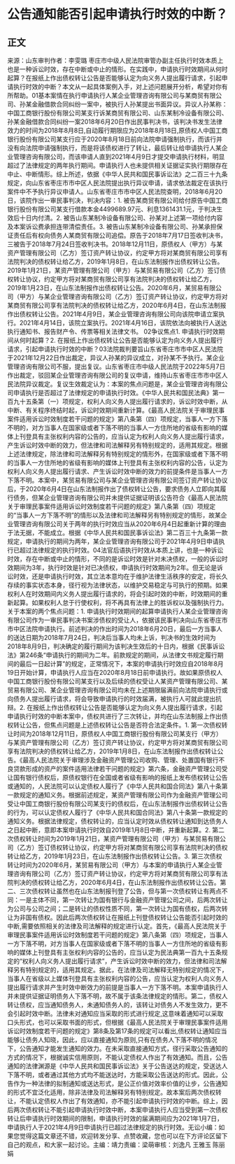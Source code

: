 # 公告通知能否引起申请执行时效的中断？
## 正文
来源：山东审判作者：李雯璐 枣庄市中级人民法院审管办副主任执行时效本质上也是一种诉讼时效，存在中断或中止的情形。在实践中，申请执行时效期间从何时起算？在报纸上作出债权转让公告是否能够认定为向义务人提出履行请求，引起申请执行时效的中断？本文从一起具体案例入手，对上述问题展开分析，希望对你有所帮助。01基本案情在执行申请执行人某企业管理咨询有限公司与某商贸有限公司、孙某金融借款合同纠纷一案中，被执行人孙某提出书面异议。异议人孙某称：中国工商银行股份有限公司某支行诉某商贸有限公司、山东某制冷设备有限公司、孙某金融借款合同纠纷一案2018年6月20日作出民事判决书，该判决书发生法律效力的时间为2018年8月8日,自动履行期限应为2018年8月18日,原债权人中国工商银行股份有限公司某支行应于2020年8月18日前向法院申请强制执行，而该行并没有向法院申请强制执行，而是将该债权进行了转让，最后转让给申请执行人某企业管理咨询有限公司，而该申请人直到2021年4月9日才提交申请执行材料，明显超过了法律规定的两年执行期间。申请执行人也未提供相关证据证实执行期限存在中止、中断情形。综上所述，依据《中华人民共和国民事诉讼法》之二百三十九条规定，向山东省枣庄市市中区人民法院提出执行异议申请，请求依法裁定在该执行案件中不予执行异议申请人。山东省枣庄市市中区人民法院查明，2018年6月20日，该院作出一审民事判决，判决内容：1. 被告某商贸有限公司给付原告中国工商银行股份有限公司某支行借款本金4499689.97元、利息1361431.1元，于判决生效后十日内付清。2. 被告山东某制冷设备有限公司、孙某对上述第一项给付内容及本案诉讼费承担连带清偿责任。3. 被告山东某制冷设备有限公司、孙某承担保证责任后有权向债务人某商贸有限公司追偿。原告于2018年7月17日签收判决书，三被告于2018年7月24日签收判决书。2018年12月11日，原债权人（甲方）与某资产管理有限公司（乙方）签订资产转让协议，约定甲方将对某商贸有限公司享有法院判决的债权转让给乙方，2019年1月8日，在山东法制报作出债权转让公告。2019年1月21日，某资产管理有限公司（甲方）与某贸易有限公司（乙方）签订债权转让协议，约定甲方将对某商贸有限公司享有法院判决的债权转让给乙方，2019年1月23日，在山东法制报作出债权转让公告。2020年6月，某贸易有限公司（甲方）与某企业管理咨询有限公司（乙方）签订资产转让协议，约定甲方将对某商贸有限公司享有法院判决的债权转让给乙方，2020年6月4日，在山东法制报作出债权转让公告。2021年4月9日，某企业管理咨询有限公司向该院申请立案执行。2021年4月14日，该院立案执行。2021年4月16日，该院依法向被执行人送达执行通知书、报告财产令、传票等相关法律文书。 02争议焦点1. 申请执行时效期间从何时起算？2. 在报纸上作出债权转让公告是否能够认定为向义务人提出履行请求，引起申请执行时效的中断？03法院裁判要旨山东省枣庄市市中区人民法院于2021年12月22日作出裁定，异议人孙某的异议成立，对孙某不予执行。某企业管理咨询有限公司不服，提出复议。山东省枣庄市中级人民法院于2022年5月7日作出裁定，驳回某企业管理咨询有限公司的复议申请，维持山东省枣庄市市中区人民法院异议裁定。复议生效裁定认为：本案的焦点问题是，某企业管理咨询有限公司申请执行是否超过了法律规定的申请执行时效。《中华人民共和国民法典》第一百九十五条第（一）项规定，权利人向义务人提出履行请求的，诉讼时效中断，从中断、有关程序终结时起，诉讼时效期间重新计算。《最高人民法院关于审理民事案件适用诉讼时效制度若干问题的规定》第八条第（四）项规定，当事人一方下落不明的，对方当事人在国家级或者下落不明的当事人一方住所地的省级有影响的媒体上刊登具有主张权利内容的公告的，应当认定为权利人向义务人提出履行请求，产生诉讼时效中断的效力，但法律和司法解释另有特别规定的，适用其规定。根据上述法律规定，除法律和司法解释另有特别规定的情形外，在国家级或者下落不明的当事人一方住所地的省级有影响的媒体上刊登具有主张权利内容的公告，认定为权利人向义务人提出履行请求、产生诉讼时效中断的效力的前提条件是当事人一方下落不明。本案中，某贸易有限公司与某企业管理咨询有限公司签订资产转让协议后，于2020年6月4日在山东法制报作出了债权转让公告，要求债务人立即向其履行债务，但某企业管理咨询有限公司并未提供证据证明该公告符合《最高人民法院关于审理民事案件适用诉讼时效制度若干问题的规定》第八条第（四）项规定的“当事人一方下落不明”的情形以及法律和司法解释另有特别规定的情形，故某企业管理咨询有限公司关于两年的执行时效应当从2020年6月4日起重新计算的理由于法无据，不能成立。根据《中华人民共和国民事诉讼法》第二百三十九条第一款规定，申请执行的期间为两年，某企业管理咨询有限公司于2021年4月9日申请执行已超过法律规定的执行时效。04法官后语执行时效从本质上讲，也是一种诉讼时效，存在中断或中止的情形，不同的是诉讼时效是针对未决债权，一般的诉讼时效期间为3年，执行时效是针对已决债权，申请执行时效期间为2年。但无论是诉讼时效，还是申请执行时效，其立法本意均在于维护法律生活秩序的安定，将长久存续的事实状态本身，径行视为法律状态，以维护交易稳定与可执行的预期。如果权利人在时效期间内义务人提出履行请求的，将会引起时效的中断，时效期间的重新起算。如果权利人怠于行使权利，将不再具有法律上的胜诉权以及强制执行力。　　关于本案的两个焦点问题：1. 申请执行时效期间的起算申请执行人某企业管理咨询有限公司作为一审民事判决书案涉债权的受让人，依据该民事判决向山东省枣庄市市中区法院申请执行。前述判决的作出时间为2018年6月20日，最后一方当事人的送达日期为2018年7月24日，判决后当事人均未上诉，判决书的生效时间为2018年8月9日，判决确定的履行期间为该判决生效后的十日内，根据《民事诉讼法》第246条“申请执行的期间为二年。前款规定的期间，从法律文书规定履行期间的最后一日起计算”的规定，正常情况下，本案的申请执行时效应自2018年8月19日开始计算，申请执行人应当在2020年8月18日前申请执行。故如果原债权人中国工商银行股份有限公司某支行以及后续的债权受让人某资产管理有限公司、某贸易有限公司、某企业管理咨询有限公司均未在上述期限届满前向法院申请执行或向债务人提出履行请求，将会导致申请执行的时效届满，被执行人可就此提出抗辩。2. 在报纸上作出债权转让公告是否能够认定为向义务人提出履行请求，引起申请执行时效的中断本案中，债权共进行了三次转让，并均在山东法制报上作出债权转让公告，但焦点问题是上述债权转让公告是否符合法定条件。1. 第一次债权转让时间为2018年12月11日，原债权人中国工商银行股份有限公司某支行（甲方）与某资产管理有限公司（乙方）签订资产转让协议，约定甲方将对某商贸有限公司享有法院判决的债权转让给乙方，2019年1月8日，在山东法制报作出债权转让公告。《最高人民法院关于审理涉及金融资产管理公司收购、管理、处置国有银行不良贷款形成的资产的案件适用法律若干问题的规定》第六条，金融资产管理公司受让国有银行债权后，原债权银行在全国或者省级有影响的报纸上发布债权转让公告或通知的，人民法院可以认定债权人履行了《中华人民共和国合同法》第八十条第一款规定的通知义务。根据前述规定，某资产管理有限公司作为金融资产管理公司受让中国工商银行股份有限公司某支行的债权后，在山东法制报作出债权转让公告的行为，可以认定债权人履行了《中华人民共和国合同法》第八十条第一款规定的通知义务。根据法律规定，债权转让的，应当认定时效从债权转让通知到达债务人之日起中断，意即本案申请执行时效自2019年1月8日中断，并重新起算。2. 第二次债权转让时间为2019年1月21日，某资产管理有限公司（甲方）与某贸易有限公司（乙方）签订债权转让协议，约定甲方将对某商贸有限公司享有法院判决的债权转让给乙方，2019年1月23日，在山东法制报作出债权转让公告。3. 第三次债权转让时间为2020年6月，某贸易有限公司（甲方）与本案的申请执行人某企业管理咨询有限公司（乙方）签订资产转让协议，约定甲方将对某商贸有限公司享有法院判决的债权转让给乙方，2020年6月4日，在山东法制报作出债权转让公告。第二、三次债权转让虽然也在山东法制报刊登了公告，但与第一次债权转让有两点不同：一是主体不同，第一次转让为国有银行与金融资产管理公司之间，后两次转让为公司与公司之间；二是转让的债权性质不同，第一次转让为国有债权，后两次转让为非国有债权。因此后两次债权转让在报纸上刊登债权转让公告能否引起时效的中断,需要依照相关的法律及司法解释的规定进行认定。首先，《最高人民法院关于审理民事案件适用诉讼时效制度若干问题的规定》第八条第（四）项规定，当事人一方下落不明，对方当事人在国家级或者下落不明的当事人一方住所地的省级有影响的媒体上刊登具有主张权利内容的公告的，应当认定为民法典第一百九十五条规定的“权利人向义务人提出履行请求”，产生诉讼时效中断的效力，但法律和司法解释另有特别规定的，适用其规定。据此，在法律及司法解释无特别规定的情况下，当事人在省级以上媒体刊登具有主张权利内容的公告，应当认定为权利人向义务人提出履行请求并产生时效中断效力的前提是当事人一方下落不明。本案申请执行人并未提供证据证明债务人下落不明，故不属于该条法律规定的情形。第二，债权人转让债权，应当通知债务人，未通知债务人的，该转让对债务人不发生效力，更不会引起时效中断。法律未对通知应当采取的形式进行规定,这意味着通知可以采取口头形式，也可以采取书面的形式，但根据《最高人民法院关于审理民事案件适用诉讼时效制度若干问题的规定》第8条及第17条的规定可以看出,债权转让通知应当能够让债务人知晓，因此，应以直接通知为原则,只有在债务人下落不明的情况下，公告通知才能发生通知的效力。在未采取直接通知方式，径行采取公告通知的方式的情况下，根据诚实信用原则，不能认定债权人作出了有效通知。而且，公告通知的法律渊源是《中华人民共和国民事诉讼法》关于公告送达的规定，受送达人下落不明，或者通过其他方式均不能送达时，方能采取公告送达的形式。因此，公告作为一种法律的拟制通知或送达形式，是公正价值对效率价值的让步，公告通知的形式不宜泛化适用，除非法律及司法解释另有特别规定。故本案后两次债权转让，不能认定债权人作出了有效通知，亦不能引起申请执行时效的中断。综上，因后两次债权转让不能引起申请执行时效中断，本案申请执行人应当受到第一次债权转让后申请执行时效期间的限制，申请执行时效的届满期间应为2021年1月7日，申请执行人于2021年4月9日申请执行已超过法律规定的执行时效。无讼小编：如果您觉得这篇文章还不错，欢迎转发分享、点赞收藏，您也可以在下方评论区留下自己的观点，和大家一起讨论。主编：靖力责编：梁萌审核：刘逸凡 王雅玉 陈丽娟